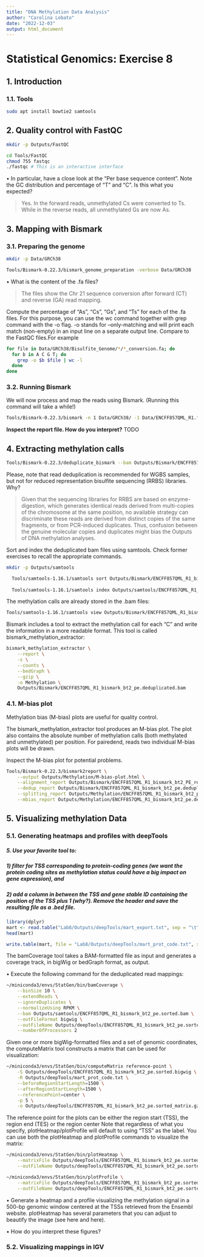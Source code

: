 ```yaml
---
title: "DNA Methylation Data Analysis"
author: "Carolina Lobato"
date: "2022-12-03"
output: html_document
---
```


# Statistical Genomics: Exercise 8

## 1. Introduction

### 1.1. Tools

```bash
sudo apt install bowtie2 samtools
```

## 2. Quality control with FastQC

```bash
mkdir -p Outputs/FastQC
```

```bash
cd Tools/FastQC
chmod 755 fastqc
./fastqc # This is an interactive interface
```

• In particular, have a close look at the "Per base sequence content". Note the GC distribution and percentage of "T" and "C". Is this what you expected?

> Yes. In the forward reads, unmethylated Cs were converted to Ts. While in the reverse reads, all unmethylated Gs are now As.

## 3. Mapping with Bismark

### 3.1. Preparing the genome

```bash
mkdir -p Data/GRCh38
```

```bash
Tools/Bismark-0.22.3/bismark_genome_preparation -verbose Data/GRCh38
```

• What is the content of the .fa files?

> The files show the Chr 21 sequence conversion after forward (CT) and reverse (GA) read mapping.

Compute the percentage of "As", "Cs", "Gs", and "Ts" for each of the .fa files. For this purpose, you can use the wc command together with grep command with the -o flag. -o stands for --only-matching and will print each match (non-empty) in an input line on a separate output line. Compare to the FastQC files.For example

```bash
for file in Data/GRCh38/Bisulfite_Genome/*/*_conversion.fa; do
  for b in A C G T; do
    grep -o $b $file | wc -l
  done
done
```

### 3.2. Running Bismark

We will now process and map the reads using Bismark. (Running this command will take a while!)

```bash
Tools/Bismark-0.22.3/bismark -n 1 Data/GRCh38/ -1 Data/ENCFF857QML_R1.fastq.gz -2 Data/ENCFF857QML_R2.fastq.gz
```

**Inspect the report file. How do you interpret?** TODO

## 4. Extracting methylation calls

```bash
Tools/Bismark-0.22.3/deduplicate_bismark --bam Outputs/Bismark/ENCFF857QML_R1_bismark_bt2_pe.bam
```

Please, note that read deduplication is recommended for WGBS samples, but not for reduced representation bisulfite sequencing (RRBS) libraries. Why?

> Given that the sequencing libraries for RRBS are based on enzyme-digestion, which generates identical reads derived from multi-copies of the chromosome at the same position, no available strategy can discriminate these reads are derived from distinct copies of the same fragments, or from PCR-induced duplicates. Thus, confusion between the genuine molecular copies and duplicates might bias the Outputs of DNA methylation analyses.

Sort and index the deduplicated bam files using samtools. Check former exercises to recall the appropriate commands.

```bash
mkdir -p Outputs/samtools

  Tools/samtools-1.16.1/samtools sort Outputs/Bismark/ENCFF857QML_R1_bismark_bt2_pe.deduplicated.bam -o Outputs/samtools/ENCFF857QML_R1_bismark_bt2_pe.sorted.bam
  
  Tools/samtools-1.16.1/samtools index Outputs/samtools/ENCFF857QML_R1_bismark_bt2_pe.sorted.bam
```

The methylation calls are already stored in the .bam files:

```bash
Tools/samtools-1.16.1/samtools view Outputs/Bismark/ENCFF857QML_R1_bismark_bt2_pe.deduplicated.bam | head
```

Bismark includes a tool to extract the methylation call for each "C" and write the information in a more readable format. This tool is called bismark_methylation_extractor:

```bash
bismark_methylation_extractor \
    --report \
    -s \
    --counts \
    --bedGraph \
    --gzip \
    -o Methylation \
    Outputs/Bismark/ENCFF857QML_R1_bismark_bt2_pe.deduplicated.bam
```

### 4.1. M-bias plot

Methylation bias (M-bias) plots are useful for quality control.

The bismark_methylation_extractor tool produces an M-bias plot. The plot also contains the absolute number of methylation calls (both methylated and unmethylated) per position. For pairedend, reads two individual M-bias plots will be drawn.

Inspect the M-bias plot for potential problems.

```bash
Tools/Bismark-0.22.3/bismark2report \
    --output Outputs/Methylation/M-bias-plot.html \
    --alignment_report Outputs/Bismark/ENCFF857QML_R1_bismark_bt2_PE_report.txt \
    --dedup_report Outputs/Bismark/ENCFF857QML_R1_bismark_bt2_pe.deduplication_report.txt \
    --splitting_report Outputs/Methylation/ENCFF857QML_R1_bismark_bt2_pe.deduplicated_splitting_report.txt \
    --mbias_report Outputs/Methylation/ENCFF857QML_R1_bismark_bt2_pe.deduplicated.M-bias.txt
```

## 5. Visualizing methylation Data

### 5.1. Generating heatmaps and profiles with deepTools

##### 5. Use your favorite tool to:

##### 1) filter for TSS corresponding to protein-coding genes (we want the protein coding sites as methylation status could have a big impact on gene expression), and

##### 2) add a column in between the TSS and gene stable ID containing the position of the TSS plus 1 (why?). Remove the header and save the resulting file as a .bed file.

```r
library(dplyr)
mart <- read.table("Lab8/Outputs/deepTools/mart_export.txt", sep = "\t", header = T) %>% filter(Gene.type == "protein_coding") %>% mutate(TSS1 = Transcription.start.site..TSS. + 1) %>% select(Chromosome.scaffold.name, Transcription.start.site..TSS., TSS1, Gene.stable.ID, Gene.name, Gene.type)
head(mart)

write.table(mart, file = "Lab8/Outputs/deepTools/mart_prot_code.txt", sep = "\t", col.names = F, row.names = F, quote = F)
```

The bamCoverage tool takes a BAM-formatted file as input and generates a coverage track, in bigWig or bedGraph format, as output.

• Execute the following command for the deduplicated read mappings:

```bash
~/miniconda3/envs/StatGen/bin/bamCoverage \
    --binSize 10 \
    --extendReads \
    --ignoreDuplicates \
    --normalizeUsing RPKM \
    --bam Outputs/samtools/ENCFF857QML_R1_bismark_bt2_pe.sorted.bam \
    --outFileFormat bigwig \
    --outFileName Outputs/deepTools/ENCFF857QML_R1_bismark_bt2_pe.sorted.bigwig \
    --numberOfProcessors 2
```

Given one or more bigWig-formatted files and a set of genomic coordinates, the computeMatrix tool constructs a matrix that can be used for visualization:

```bash
~/miniconda3/envs/StatGen/bin/computeMatrix reference-point \
    -S Outputs/deepTools/ENCFF857QML_R1_bismark_bt2_pe.sorted.bigwig \
    -R Outputs/deepTools/mart_prot_code.txt \
    --beforeRegionStartLength=1500 \
    --afterRegionStartLength=1500 \
    --referencePoint=center \
    -p 5 \
    -o Outputs/deepTools/ENCFF857QML_R1_bismark_bt2_pe.sorted_matrix.gz
```

The reference point for the plots can be either the region start (TSS), the region end (TES) or the region center Note that regardless of what you specify, plotHeatmap/plotProfile will default to using "TSS" as the label. You can use both the plotHeatmap and plotProfile commands to visualize the matrix:

```bash
~/miniconda3/envs/StatGen/bin/plotHeatmap \
    --matrixFile Outputs/deepTools/ENCFF857QML_R1_bismark_bt2_pe.sorted_matrix.gz \
    --outFileName Outputs/deepTools/ENCFF857QML_R1_bismark_bt2_pe.sorted_heatmap.png
```

```bash
~/miniconda3/envs/StatGen/bin/plotProfile \
    --matrixFile Outputs/deepTools/ENCFF857QML_R1_bismark_bt2_pe.sorted_matrix.gz \
    --outFileName Outputs/deepTools/ENCFF857QML_R1_bismark_bt2_pe.sorted_plot.png
```

• Generate a heatmap and a profile visualizing the methylation signal in a 500-bp genomic window centered at the TSSs retrieved from the Ensembl website. plotHeatmap has several parameters that you can adjust to beautify the image (see here and here).

• How do you interpret these figures?

### 5.2. Visualizing mappings in IGV
